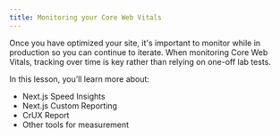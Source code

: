 ```yaml
---
title: Monitoring your Core Web Vitals
---
```


Once you have optimized your site, it's important to monitor while in production so you can continue to iterate. When monitoring Core Web Vitals,
tracking over time is key rather than relying on one-off lab tests.

In this lesson, you’ll learn more about:

- Next.js Speed Insights
- Next.js Custom Reporting
- CrUX Report
- Other tools for measurement
